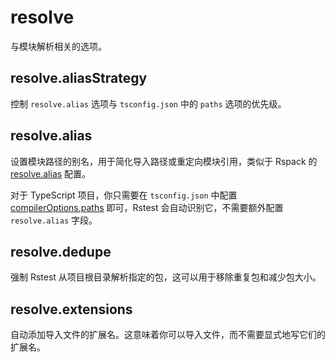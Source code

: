 
# resolve

与模块解析相关的选项。

## resolve.aliasStrategy <RsbuildDocBadge path="/config/resolve/alias-strategy" text="resolve.aliasStrategy" />

控制 `resolve.alias` 选项与 `tsconfig.json` 中的 `paths` 选项的优先级。

## resolve.alias <RsbuildDocBadge path="/config/resolve/alias" text="resolve.alias" />

设置模块路径的别名，用于简化导入路径或重定向模块引用，类似于 Rspack 的 [resolve.alias](https://rspack.rs/zh/config/resolve#resolvealias) 配置。

对于 TypeScript 项目，你只需要在 `tsconfig.json` 中配置 [compilerOptions.paths](https://www.typescriptlang.org/tsconfig/#paths) 即可，Rstest 会自动识别它，不需要额外配置 `resolve.alias` 字段。

## resolve.dedupe <RsbuildDocBadge path="/config/resolve/dedupe" text="resolve.dedupe" />

强制 Rstest 从项目根目录解析指定的包，这可以用于移除重复包和减少包大小。

## resolve.extensions <RsbuildDocBadge path="/config/resolve/extensions" text="resolve.extensions" />

自动添加导入文件的扩展名。这意味着你可以导入文件，而不需要显式地写它们的扩展名。
